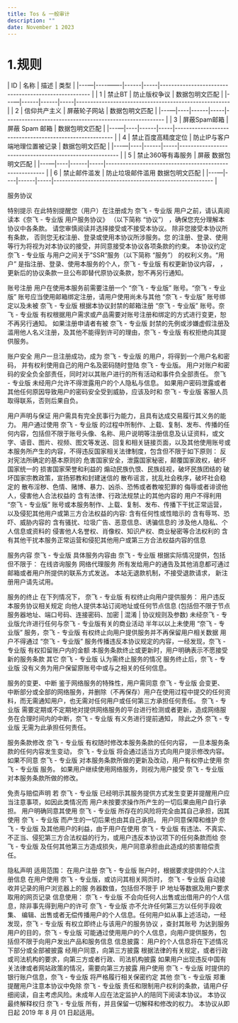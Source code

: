 ```yaml
---
title: Tos & 一般审计
description: ""
date: November 1 2023
---
```

# 1.规则

| ID | 名称 | 描述 | 类型 |
|---—|----——-|------|-----|----------------------------------------------------- |
| 1 | 禁止BT | 防止版权争议 | 数据包明文匹配 |
|---—|------|------|-----|------------------------------------------------------ |
| 2 | 信仰共产主义 | 屏蔽轮子网站 | 数据包明文匹配 | 
|---—|----|------|-----|-------------------------------------------------------- |
| 3 | 屏蔽Spam邮箱 | 屏蔽 Spam 邮箱 | 数据包明文匹配 |
|---—|----|------|-----|-------------------------------------------------------- |
| 4 | 禁止百度高精度定位 | 防止IP与客户端地理位置被记录 | 数据包明文匹配 |
|---—|----|------|-----|-------------------------------------------------------- |
| 5 | 禁止360等有毒服务 | 屏蔽  数据包明文匹配 |
|---—|----|------|-----|-------------------------------------------------------- |
| 6 | 禁止邮件滥发 | 防止垃圾邮件滥用  数据包明文匹配 |
|---—|----|------|-----|-------------------------------------------------------- |

服务协议

特别提示
在此特别提醒您（用户）在注册成为 奈飞 - 专业版 用户之前，请认真阅读本《奈飞 - 专业版 用户服务协议》 （以下简称 “协议”） ，确保您充分理解本协议中各条款。 请您审慎阅读并选择接受或不接受本协议。 除非您接受本协议所有条款， 否则您无权注册、登录或使用本协议所涉服务。您 的注册、登录、使用等行为将视为对本协议的接受，并同意接受本协议各项条款的约束。 本协议约定 奈飞 - 专业版 与用户之间关于”SSR“服务（以下简称 “服务”） 的权利义务。“用户” 是指注册、登录、使用本服务的个人，奈飞 - 专业版 有权更新协议内容， ，更新后的协议条款一旦公布即替代原协议条款，恕不再另行通知。

账号注册
用户在使用本服务前需要注册一个 “奈飞 - 专业版” 账号。“奈飞 - 专业版” 账号应当使用邮箱绑定注册，请用户使用尚未与其他 “奈飞 - 专业版” 账号绑定以及未被 奈飞 - 专业版 根据本协议封禁的邮箱注册 “奈飞 - 专业版” 账号。奈飞 - 专业版 有权根据用户需求或产品需要对账号注册和绑定的方式进行变更，恕不再另行通知。
如果注册申请者有被 奈飞 - 专业版 封禁的先例或涉嫌虚假注册及滥用他人名义注册，及其他不能得到许可的理由，奈飞 - 专业版 有权拒绝向其提供服务。

账户安全
用户一旦注册成功，成为 奈飞 - 专业版 的用户，将得到一个用户名和密码， 并有权利使用自己的用户名及密码随时登陆 奈飞 - 专业版。
用户对账户和密码的安全负全部责任，同时对以其账户进行的所有活动和事件负全部责任。
奈飞 - 专业版 未经用户允许不得泄露用户的个人隐私与信息。
如果用户密码泄露或者其他任何原因导致用户的密码安全受到威胁，应该及时和 奈飞 - 专业版 客服人员取得联系，否则后果自负。

用户声明与保证
用户需具有完全民事行为能力，且具有达成交易履行其义务的能力。
用户通过使用 奈飞 - 专业版 的过程中所制作、上载、复制、发布、传播的任何内容，包括但不限于账号头像、名称、用户说明等注册信息及认证资料，或文字、语音、图片、视频、图文等发送、回复和相关链接页面，以及其他使用账号或本服务所产生的内容，不得违反国家相关法律制度，包含但不限于如下原则：
反对宪法所确定的基本原则的
危害国家安全，泄露国家秘密，颠覆国家政权，破坏国家统一的
损害国家荣誉和利益的
煽动民族仇恨、民族歧视，破坏民族团结的
破坏国家宗教政策，宣扬邪教和封建迷信的
散布谣言，扰乱社会秩序，破坏社会稳定的
散布淫秽、色情、赌博、暴力、凶杀、恐怖或者教唆犯罪的
侮辱或者诽谤他人，侵害他人合法权益的
含有法律、行政法规禁止的其他内容的
用户不得利用 “奈飞 - 专业版” 账号或本服务制作、上载、复制、发布、传播下干扰正常运营，以及侵犯其他用户或第三方合法权益的内容:
含有任何性或性暗示的
含有辱骂、恐吓、威胁内容的
含有骚扰、垃圾广告、恶意信息、诱骗信息的
涉及他人隐私、个人信息或资料的
侵害他人名誉权、肖像权、知识产权、商业秘密等合法权利的
含有其他干扰本服务正常运营和侵犯其他用户或第三方合法权益内容的信息

服务内容
奈飞 - 专业版 具体服务内容由 奈飞 - 专业版 根据实际情况提供，包括但不限于：
在线咨询服务
网络代理服务
所有发给用户的通告及其他消息都可通过邮箱或者用户所提供的联系方式发送。
本站无退款机制，不接受退款请求， 新注册用户请先试用。

服务的终止
在下列情况下， 奈飞 - 专业版 有权终止向用户提供服务：
用户违反本服务协议相关规定
向他人提供本站订阅地址或任何节点信息 (包括但不限于节点服务器地址、端口号码、连接密码、加密 | 混淆 | 协议规则及参数)
未经奈飞 - 专业版允许进行任何与奈飞 - 专业版有关的商业活动
半年以以上未使用 “奈飞 - 专业版” 服务，奈飞 - 专业版 有权终止向用户提供服务并不再保留用户相关数据
用户不得通过 “奈飞 - 专业版” 服务传播违反本协议规定的内容，一经发现，奈飞 - 专业版 有权扣留账户内的金额
本服务条款终止或更新时，用户明确表示不愿接受新的服务条款
其它 奈飞 - 专业版 认为需终止服务的情况
服务终止后，奈飞 - 专业版 没有义务为用户保留原账号中或与之相关的任何信息。

服务的变更、中断
鉴于网络服务的特殊性，用户需同意 奈飞 - 专业版 会变更、 中断部分或全部的网络服务，并删除（不再保存）用户在使用过程中提交的任何资料，而无需通知用户，也无需对任何用户或任何第三方承担任何责任。
奈飞 - 专业版 需要定期或不定期地对提供网络服务的平台进行检测或者更新，造成网络服务在合理时间内的中断，奈飞 - 专业版 有义务进行提前通知， 除此之外 奈飞 - 专业版 无需为此承担任何责任。

服务条款修改
奈飞 - 专业版 有权随时修改本服务条款的任何内容， 一旦本服务条款的任何内容发生变动， 奈飞 - 专业版 将会通过适当方式向用户提示修改内容。
如果不同意 奈飞 - 专业版 对本服务条款所做的更新及改动，用户有权停止使用 奈飞 - 专业版 服务。
如果用户继续使用网络服务，则视为用户接受 奈飞 - 专业版 对本服务条款所做的修改。

免责与赔偿声明
若 奈飞 - 专业版 已经明示其服务提供方式发生变更并提醒用户应当注意事项，如因此类情况而 用户未按要求操作所产生的一切后果由用户自行承担。
用户明确同意其使用 奈飞 - 专业版 所存在的风险将完全由其自己承担，因其使用 奈飞 - 专业版 而产生的一切后果也由其自己承担。
用户同意保障和维护 奈飞 - 专业版 及其他用户的利益，由于用户在使用 奈飞 - 专业版 有违法、不真实、 不正当、侵犯第三方合法权益的行为，或用户违反本协议项下的任何条款而给 奈飞 - 专业版 及任何其他第三方造成损失，用户同意承担由此造成的损害赔偿责任。

隐私声明
适用范围：
在用户注册 奈飞 - 专业版 账户时，根据要求提供的个人注册信息
在用户使用 奈飞 - 专业版，或访问其相关网页时， 奈飞 - 专业版 自动接收并记录的用户浏览器上的服 务器数值，包括但不限于 IP 地址等数据及用户要求取用的网页记录
信息使用：
奈飞 - 专业版 不会向任何人出售或出借用户的个人信息，除非事先得到用户的许可
奈飞 - 专业版 亦不允许任何第三方以任何手段收集、 编辑、出售或者无偿传播用户的个人信息。任何用户如从事上述活动，一经发现，奈飞 - 专业版 有权立即终止与该用户的服务协议 ，查封其账号
为达到服务用户的目的，奈飞 - 专业版 可能通过使用用户的个人信息，向用户提供服务，包括但不限于向用户发出产品和服务信息
信息披露： 用户的个人信息将在下述情况下部分或全部被披露
经用户同意，向第三方披露
根据法律的有关规定，或者行政或司法机构的要求，向第三方或者行政、司法机构披露
如果用户出现违反中国有关法律或者网站政策的情况，需要向第三方披露
用户使用 奈飞 - 专业版 时提供的银行账户信息，奈飞 - 专业版 将严格履行相关保密约定
其他
奈飞 - 专业版 郑重提醒用户注意本协议中免除 奈飞 - 专业版 责任和限制用户权利的条款，请用户仔细阅读，自主考虑风险。未成年人应在法定监护人的陪同下阅读本协议。
本协议最终解释权归 奈飞 - 专业版 所有，并且保留一切解释和修改的权力。
本协议从即日起 2019 年 8 月 01 日起适用。